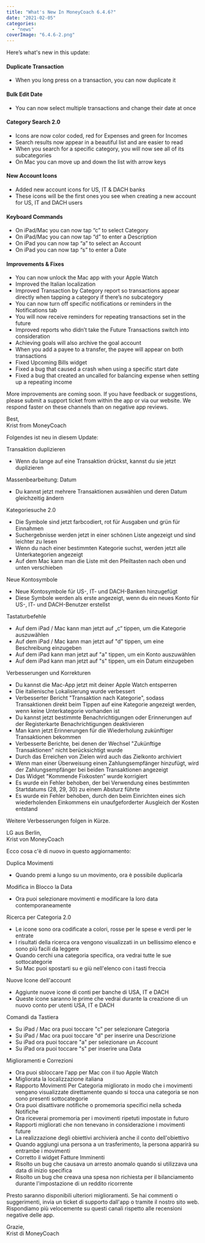 ```yaml
---
title: "What's New In MoneyCoach 6.4.6?"
date: "2021-02-05"
categories: 
  - "news"
coverImage: "6.4.6-2.png"
---
```


Here’s what's new in this update:

#### Duplicate Transaction

- When you long press on a transaction, you can now duplicate it

#### Bulk Edit Date

- You can now select multiple transactions and change their date at once

#### Category Search 2.0

- Icons are now color coded, red for Expenses and green for Incomes
- Search results now appear in a beautiful list and are easier to read
- When you search for a specific category, you will now see all of its subcategories
- On Mac you can move up and down the list with arrow keys

#### New Account Icons

- Added new account icons for US, IT & DACH banks
- These icons will be the first ones you see when creating a new account for US, IT and DACH users

#### Keyboard Commands

- On iPad/Mac you can now tap “c” to select Category
- On iPad/Mac you can now tap “d” to enter a Description
- On iPad you can now tap “a” to select an Account
- On iPad you can now tap “s” to enter a Date

#### Improvements & Fixes

- You can now unlock the Mac app with your Apple Watch
- Improved the Italian localization
- Improved Transaction by Category report so transactions appear directly when tapping a category if there’s no subcategory
- You can now turn off specific notifications or reminders in the Notifications tab
- You will now receive reminders for repeating transactions set in the future
- Improved reports who didn’t take the Future Transactions switch into consideration
- Achieving goals will also archive the goal account
- When you add a payee to a transfer, the payee will appear on both transactions
- Fixed Upcoming Bills widget
- Fixed a bug that caused a crash when using a specific start date
- Fixed a bug that created an uncalled for balancing expense when setting up a repeating income

More improvements are coming soon. If you have feedback or suggestions, please submit a support ticket from within the app or via our website. We respond faster on these channels than on negative app reviews.

Best,  
Krist from MoneyCoach

Folgendes ist neu in diesem Update:

Transaktion duplizieren

- Wenn du lange auf eine Transaktion drückst, kannst du sie jetzt duplizieren

Massenbearbeitung: Datum

- Du kannst jetzt mehrere Transaktionen auswählen und deren Datum gleichzeitig ändern

Kategoriesuche 2.0

- Die Symbole sind jetzt farbcodiert, rot für Ausgaben und grün für Einnahmen
- Suchergebnisse werden jetzt in einer schönen Liste angezeigt und sind leichter zu lesen
- Wenn du nach einer bestimmten Kategorie suchst, werden jetzt alle Unterkategorien angezeigt
- Auf dem Mac kann man die Liste mit den Pfeiltasten nach oben und unten verschieben

Neue Kontosymbole

- Neue Kontosymbole für US-, IT- und DACH-Banken hinzugefügt
- Diese Symbole werden als erste angezeigt, wenn du ein neues Konto für US-, IT- und DACH-Benutzer erstellst

Tastaturbefehle

- Auf dem iPad / Mac kann man jetzt auf „c“ tippen, um die Kategorie auszuwählen
- Auf dem iPad / Mac kann man jetzt auf "d" tippen, um eine Beschreibung einzugeben
- Auf dem iPad kann man jetzt auf "a" tippen, um ein Konto auszuwählen
- Auf dem iPad kann man jetzt auf "s" tippen, um ein Datum einzugeben

Verbesserungen und Korrekturen

- Du kannst die Mac-App jetzt mit deiner Apple Watch entsperren
- Die italienische Lokalisierung wurde verbessert
- Verbesserter Bericht "Transaktion nach Kategorie", sodass Transaktionen direkt beim Tippen auf eine Kategorie angezeigt werden, wenn keine Unterkategorie vorhanden ist
- Du kannst jetzt bestimmte Benachrichtigungen oder Erinnerungen auf der Registerkarte Benachrichtigungen deaktivieren
- Man kann jetzt Erinnerungen für die Wiederholung zukünftiger Transaktionen bekommen
- Verbesserte Berichte, bei denen der Wechsel "Zukünftige Transaktionen" nicht berücksichtigt wurde
- Durch das Erreichen von Zielen wird auch das Zielkonto archiviert
- Wenn man einer Überweisung einen Zahlungsempfänger hinzufügt, wird der Zahlungsempfänger bei beiden Transaktionen angezeigt
- Das Widget "Kommende Fixkosten” wurde korrigiert
- Es wurde ein Fehler behoben, der bei Verwendung eines bestimmten Startdatums (28, 29, 30) zu einem Absturz führte
- Es wurde ein Fehler behoben, durch den beim Einrichten eines sich wiederholenden Einkommens ein unaufgeforderter Ausgleich der Kosten entstand

Weitere Verbesserungen folgen in Kürze. 

LG aus Berlin,  
Krist von MoneyCoach

Ecco cosa c'è di nuovo in questo aggiornamento:

Duplica Movimenti

- Quando premi a lungo su un movimento, ora è possibile duplicarla

Modifica in Blocco la Data

- Ora puoi selezionare movimenti e modificare la loro data contemporaneamente

Ricerca per Categoria 2.0

- Le icone sono ora codificate a colori, rosse per le spese e verdi per le entrate
- I risultati della ricerca ora vengono visualizzati in un bellissimo elenco e sono più facili da leggere
- Quando cerchi una categoria specifica, ora vedrai tutte le sue sottocategorie
- Su Mac puoi spostarti su e giù nell'elenco con i tasti freccia

Nuove Icone dell'account

- Aggiunte nuove icone di conti per banche di USA, IT e DACH
- Queste icone saranno le prime che vedrai durante la creazione di un nuovo conto per utenti USA, IT e DACH

Comandi da Tastiera

- Su iPad / Mac ora puoi toccare "c" per selezionare Categoria
- Su iPad / Mac ora puoi toccare "d" per inserire una Descrizione
- Su iPad ora puoi toccare "a" per selezionare un Account
- Su iPad ora puoi toccare "s" per inserire una Data

Miglioramenti e Correzioni

- Ora puoi sbloccare l'app per Mac con il tuo Apple Watch
- Migliorata la localizzazione italiana
- Rapporto Movimenti Per Categoria migliorato in modo che i movimenti vengano visualizzate direttamente quando si tocca una categoria se non sono presenti sottocategorie
- Ora puoi disattivare notifiche o promemoria specifici nella scheda Notifiche
- Ora riceverai promemoria per i movimenti ripetuti impostate in futuro
- Rapporti migliorati che non tenevano in considerazione i movimenti future
- La realizzazione degli obiettivi archivierà anche il conto dell'obiettivo
- Quando aggiungi una persona a un trasferimento, la persona apparirà su entrambe i movimenti
- Corretto il widget Fatture Imminenti
- Risolto un bug che causava un arresto anomalo quando si utilizzava una data di inizio specifica
- Risolto un bug che creava una spesa non richiesta per il bilanciamento durante l'impostazione di un reddito ricorrente

Presto saranno disponibili ulteriori miglioramenti. Se hai commenti o suggerimenti, invia un ticket di supporto dall'app o tramite il nostro sito web. Rispondiamo più velocemente su questi canali rispetto alle recensioni negative delle app.

Grazie,  
Krist di MoneyCoach
